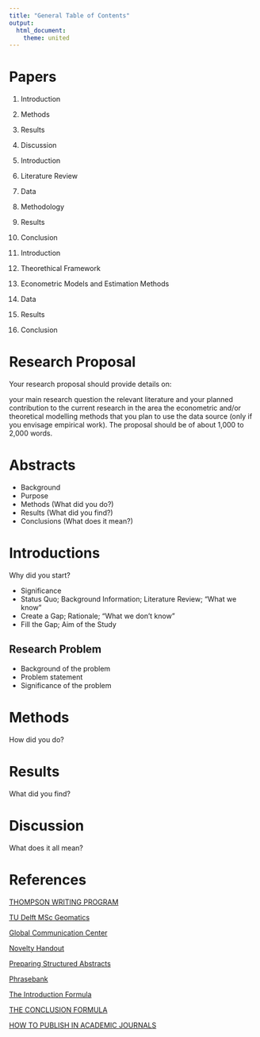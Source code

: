 ```yaml
---
title: "General Table of Contents"
output:
  html_document:
    theme: united
---
```

# Papers

1. Introduction
2. Methods
3. Results
4. Discussion


1. Introduction
2. Literature Review
3. Data
4. Methodology
5. Results
6. Conclusion


1. Introduction
2. Theorethical Framework
3. Econometric Models and Estimation Methods
4. Data
5. Results
6. Conclusion

# Research Proposal

Your research proposal should provide details on:

your main research question
the relevant literature and your planned contribution to the current research in the area
the econometric and/or theoretical modelling methods that you plan to use
the data source (only if you envisage empirical work).
The proposal should be of about 1,000 to 2,000 words.

# Abstracts

- Background
- Purpose
- Methods (What did you do?)
- Results (What did you find?)
- Conclusions (What does it mean?)

# Introductions

Why did you start?

- Significance
- Status Quo; Background Information; Literature Review; "What we know"
- Create a Gap; Rationale; "What we don't know"
- Fill the Gap; Aim of the Study

## Research Problem

- Background of the problem
- Problem statement
- Significance of the problem

# Methods

How did you do?

# Results

What did you find?

# Discussion

What does it all mean?

# References

[THOMPSON WRITING PROGRAM](http://twp.duke.edu/)

[TU Delft MSc Geomatics](https://tudelftgeomatics.github.io/thesis/)

[Global Communication Center](https://www.cmu.edu/gcc/HandoutsandResources/index.html)

[Novelty Handout](https://www.cmu.edu/gcc/handouts/Novelty%20Handout.pdf)

[Preparing Structured Abstracts](http://sites.ieee.org/pcs/transactions-of-professional-communication/for-prospective-authors/guidelines-to-follow/preparing-structured-abstracts/)

[Phrasebank](http://www.phrasebank.manchester.ac.uk/)

[The Introduction Formula](http://blogs.ubc.ca/khead/research/research-advice/formula)

[THE CONCLUSION FORMULA](http://marcfbellemare.com/wordpress/12060)

[HOW TO PUBLISH IN ACADEMIC JOURNALS](http://marcfbellemare.com/wordpress/12501)